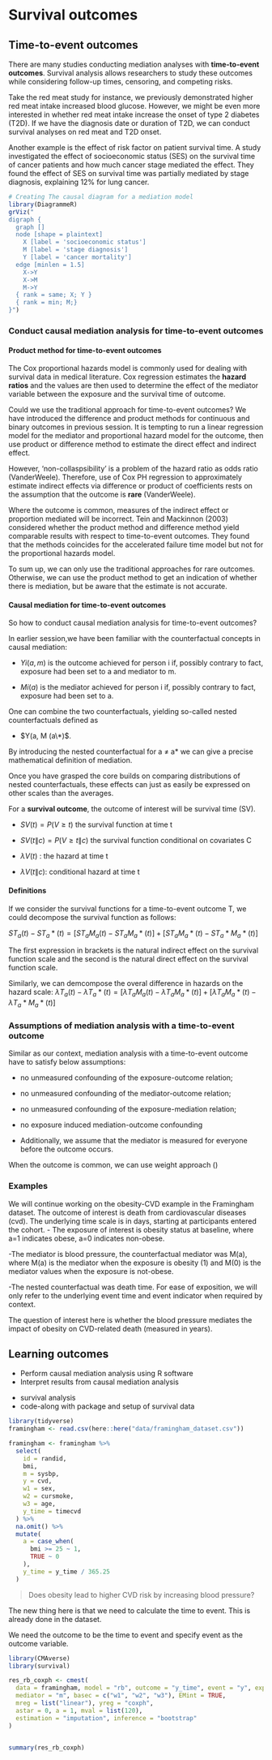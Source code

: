 # Survival outcomes

<!-- Teaching concepts - Jie (30 min) -->

<!-- Daniel will look and trim down a bit - Jie (30 min) -->

<!-- Coding part - Daniel Teaching concepts - Jie (30 min)  -->

## Time-to-event outcomes

There are many studies conducting mediation analyses with
**time-to-event outcomes**. Survival analysis allows researchers to
study these outcomes while considering follow-up times, censoring, and
competing risks.

Take the red meat study for instance, we previously demonstrated higher
red meat intake increased blood glucose. However, we might be even more
interested in whether red meat intake increase the onset of type 2
diabetes (T2D). If we have the diagnosis date or duration of T2D, we can
conduct survival analyses on red meat and T2D onset.

Another example is the effect of risk factor on patient survival time. A
study investigated the effect of socioeconomic status (SES) on the
survival time of cancer patients and how much cancer stage mediated the
effect. They found the effect of SES on survival time was partially
mediated by stage diagnosis, explaining 12% for lung cancer.

```r
# Creating The causal diagram for a mediation model
library(DiagrammeR)
grViz("
digraph {
  graph []
  node [shape = plaintext]
    X [label = 'socioeconomic status']
    M [label = 'stage diagnosis']
    Y [label = 'cancer mortality']
  edge [minlen = 1.5]
    X->Y
    X->M
    M->Y
  { rank = same; X; Y }
  { rank = min; M;}
}")
```

### Conduct causal mediation analysis for time-to-event outcomes

#### Product method for time-to-event outcomes

The Cox proportional hazards model is commonly used for dealing with
survival data in medical literature. Cox regression estimates the
**hazard ratios** and the values are then used to determine the effect
of the mediator variable between the exposure and the survival time of
outcome.

Could we use the traditional approach for time-to-event outcomes? We
have introduced the difference and product methods for continuous and
binary outcomes in previous session. It is tempting to run a linear
regression model for the mediator and proportional hazard model for the
outcome, then use product or difference method to estimate the direct
effect and indirect effect.

However, 'non-collaspsibility' is a problem of the hazard ratio as odds
ratio (VanderWeele). Therefore, use of Cox PH regression to
approximately estimate indirect effects via difference or product of
coefficients rests on the assumption that the outcome is **rare**
(VanderWeele).

Where the outcome is common, measures of the indirect effect or
proportion mediated will be incorrect. Tein and Mackinnon (2003)
considered whether the product method and difference method yield
comparable results with respect to time-to-event outcomes. They found
that the methods coincides for the accelerated failure time model but
not for the proportional hazards model.

To sum up, we can only use the traditional approaches for rare outcomes.
Otherwise, we can use the product method to get an indication of whether
there is mediation, but be aware that the estimate is not accurate.

#### Causal mediation for time-to-event outcomes

So how to conduct causal mediation analysis for time-to-event outcomes?

::: callout-note
In earlier session,we have been familiar with the counterfactual
concepts in causal mediation:

-   $Yi(a, m)$ is the outcome achieved for person i if, possibly
    contrary to fact, exposure had been set to a and mediator to m.

-   $Mi(a)$ is the mediator achieved for person i if, possibly contrary
    to fact, exposure had been set to a.

One can combine the two counterfactuals, yielding so-called nested
counterfactuals defined as

-   $Y(a, M (a\*)$.

By introducing the nested counterfactual for a ≠ a\* we can give a
precise mathematical definition of mediation.
:::

Once you have grasped the core builds on comparing distributions of
nested counterfactuals, these effects can just as easily be expressed on
other scales than the averages.

For a **survival outcome**, the outcome of interest will be survival
time (SV).

-   $SV (t) = P(V ≥ t)$ the survival function at time t

-   $SV (t\|c)=P(V ≥ t\|c)$ the survival function conditional on
    covariates C

-   $λV (t)$ : the hazard at time t

-   $λV (t\|c)$: conditional hazard at time t

#### Definitions

If we consider the survival functions for a time-to-event outcome T, we
could decompose the survival function as follows:

$ST_a(t) - ST_a*(t) = [ST_aM_a(t)-ST_aM_a*(t)] + [ST_aM_a*(t)-ST_a*M_a*(t)]$

The first expression in brackets is the natural indirect effect on the
survival function scale and the second is the natural direct effect on
the survival function scale.

Similarly, we can demcompose the overal difference in hazards on the
hazard scale:
$λT_a(t) - λT_a*(t) = [λT_aM_a(t)-λT_aM_a*(t)] + [λT_aM_a*(t)-λT_a*M_a*(t)]$

### Assumptions of mediation analysis with a time-to-event outcome

Similar as our context, mediation analysis with a time-to-event outcome
have to satisfy below assumptions:

-   no unmeasured confounding of the exposure-outcome relation;

-   no unmeasured confounding of the mediator-outcome relation;

-   no unmeasured confounding of the exposure-mediation relation;

-   no exposure induced mediation-outcome confounding

-   Additionally, we assume that the mediator is measured for everyone
    before the outcome occurs.

When the outcome is common, we can use weight approach ()

### Examples

::: callout-note
We will continue working on the obesity-CVD example in the Framingham
dataset. The outcome of interest is death from cardiovascular diseases
(cvd). The underlying time scale is in days, starting at participants
entered the cohort. - The exposure of interest is obesity status at
baseline, where a=1 indicates obese, a=0 indicates non-obese.

-The mediator is blood pressure, the counterfactual mediator was M(a),
where M(a) is the mediator when the exposure is obesity (1) and M(0) is
the mediator values when the exposure is not-obese.

-The nested counterfactual was death time. For ease of exposition, we
will only refer to the underlying event time and event indicator when
required by context.
:::

The question of interest here is whether the blood pressure mediates the
impact of obesity on CVD-related death (measured in years).

::: callout-note
## Learning outcomes

-   Perform causal mediation analysis using R software
-   Interpret results from causal mediation analysis
:::

-   survival analysis
-   code-along with package and setup of survival data

<!-- Coding part - Daniel -->

```r
library(tidyverse)
framingham <- read.csv(here::here("data/framingham_dataset.csv"))

framingham <- framingham %>%
  select(
    id = randid,
    bmi,
    m = sysbp,
    y = cvd,
    w1 = sex,
    w2 = cursmoke,
    w3 = age,
    y_time = timecvd
  ) %>%
  na.omit() %>%
  mutate(
    a = case_when(
      bmi >= 25 ~ 1,
      TRUE ~ 0
    ),
    y_time = y_time / 365.25
  )
```

> Does obesity lead to higher CVD risk by increasing blood pressure?

The new thing here is that we need to calculate the time to event. This
is already done in the dataset.

We need the outcome to be the time to event and specify event as the
outcome variable.

```r
library(CMAverse)
library(survival)

res_rb_coxph <- cmest(
  data = framingham, model = "rb", outcome = "y_time", event = "y", exposure = "a",
  mediator = "m", basec = c("w1", "w2", "w3"), EMint = TRUE,
  mreg = list("linear"), yreg = "coxph",
  astar = 0, a = 1, mval = list(120),
  estimation = "imputation", inference = "bootstrap"
)


summary(res_rb_coxph)
```
